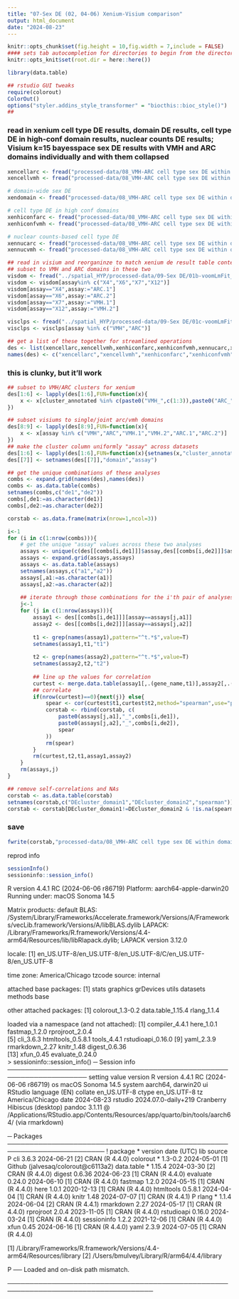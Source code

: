 ```yaml
---
title: "07-Sex DE (02, 04-06) Xenium-Visium comparison"
output: html_document
date: "2024-08-23"
---
```


```r
knitr::opts_chunk$set(fig.height = 10,fig.width = 7,include = FALSE)
#### sets tab autocompletion for directories to begin from the directory containing the .Rproj session, instead of the script's directory if different
knitr::opts_knit$set(root.dir = here::here())

library(data.table)

## rstudio GUI tweaks
require(colorout)
ColorOut()
options("styler.addins_style_transformer" = "biocthis::bioc_style()")
##

```

### read in xenium cell type DE results, domain DE results, cell type DE in high-conf domain results, nuclear counts DE results; Visium k=15 bayesspace sex DE results with VMH and ARC domains individually and with them collapsed

```r
xencellarc <- fread("processed-data/08_VMH-ARC cell type sex DE within domains/02a-4ARCtypesmoothed_withinARC_celltypeSexDE.txt")
xencellvmh <- fread("processed-data/08_VMH-ARC cell type sex DE within domains/02b-4ARCtypesmoothed_withinVMH_celltypeSexDE.txt")

# domain-wide sex DE
xendomain <- fread("processed-data/08_VMH-ARC cell type sex DE within domains/04-4typeARC-and-dualassignVMH_domainwise_sexDE.txt")

# cell type DE in high conf domains
xenhiconfarc <- fread("processed-data/08_VMH-ARC cell type sex DE within domains/05a-4celltypeARCsmoothing_hiconf-interior96pctOfARC_celltypeSexDE.txt")
xenhiconfvmh <- fread("processed-data/08_VMH-ARC cell type sex DE within domains/05b-4celltypeARCsmoothing_hiconf-interior96pctOfVMH_celltypeSexDE.txt")

# nuclear counts-based cell type DE
xennucarc <- fread("processed-data/08_VMH-ARC cell type sex DE within domains/06a-4celltypeARCsmoothing_celltypeSexDE_nuclearcounts_inARC.txt")
xennucvmh <- fread("processed-data/08_VMH-ARC cell type sex DE within domains/06b-4celltypeARCsmoothing_celltypeSexDE_nuclearcounts_inVMH.txt")

## read in visium and reorganinze to match xenium de result table contents
## subset to VMH and ARC domains in these two
visdom <- fread("../spatial_HYP/processed-data/09-Sex DE/01b-voomLmFit_nnsvg10-HmnylmbNA-BS-15-singleClusts.txt")
visdom <- visdom[assay%in% c("X4","X6","X7","X12")]
visdom[assay=="X4",assay:="ARC.1"]
visdom[assay=="X6",assay:="ARC.2"]
visdom[assay=="X7",assay:="VMH.1"]
visdom[assay=="X12",assay:="VMH.2"]

visclps <- fread("../spatial_HYP/processed-data/09-Sex DE/01c-voomLmFit_nnsvg10-HmnylmbNA-BS-15-VMHARCclpsd.txt")
visclps <- visclps[assay %in% c("VMH","ARC")]

## get a list of these together for streamlined operations
des <- list(xencellarc,xencellvmh,xenhiconfarc,xenhiconfvmh,xennucarc,xennucvmh,xendomain,visdom,visclps)
names(des) <- c("xencellarc","xencellvmh","xenhiconfarc","xenhiconfvmh","xennucarc","xennucvmh","xendomain","visdom","visclps")
```

### this is clunky, but it'll work
```r
## subset to VMH/ARC clusters for xenium
des[1:6] <- lapply(des[1:6],FUN=function(x){
    x <- x[cluster_annotated %in% c(paste0("VMH_",c(1:3)),paste0("ARC_",c(1:5)))]
})

## subset visiums to single/joint arc/vmh domains
des[8:9] <- lapply(des[8:9],FUN=function(x){
    x <- x[assay %in% c("VMH","ARC","VMH.1","VMH.2","ARC.1","ARC.2")]
})
## make the cluster column uniformly "assay" across datasets
des[1:6] <- lapply(des[1:6],FUN=function(x){setnames(x,"cluster_annotated","assay")})
des[[7]] <- setnames(des[[7]],"domain","assay")

## get the unique combinations of these analyses
combs <- expand.grid(names(des),names(des))
combs <- as.data.table(combs)
setnames(combs,c("de1","de2"))
combs[,de1:=as.character(de1)]
combs[,de2:=as.character(de2)]

corstab <- as.data.frame(matrix(nrow=1,ncol=3))

i<-1
for (i in c(1:nrow(combs))){
    # get the unique "assay" values across these two analyses
    assays <- unique(c(des[[combs[i,de1]]]$assay,des[[combs[i,de2]]]$assay))
    assays <- expand.grid(assays,assays)
    assays <- as.data.table(assays)
    setnames(assays,c("a1","a2"))
    assays[,a1:=as.character(a1)]
    assays[,a2:=as.character(a2)]
    
    ## iterate through those combinations for the i'th pair of analyses
    j<-1
    for (j in c(1:nrow(assays))){
        assay1 <- des[[combs[i,de1]]][assay==assays[j,a1]]
        assay2 <- des[[combs[i,de2]]][assay==assays[j,a2]]
        
        t1 <- grep(names(assay1),pattern="^t.*$",value=T)
        setnames(assay1,t1,"t1")
        
        t2 <- grep(names(assay2),pattern="^t.*$",value=T)
        setnames(assay2,t2,"t2")
        
        ## line up the values for correlation
        curtest <- merge.data.table(assay1[,.(gene_name,t1)],assay2[,.(gene_name,t2)],by="gene_name")
        ## correlate
        if(nrow(curtest)==0){next(j)} else{
            spear <- cor(curtest$t1,curtest$t2,method="spearman",use="pairwise.complete.obs")
            corstab <- rbind(corstab, c(
                paste0(assays[j,a1],"_",combs[i,de1]),
                paste0(assays[j,a2],"_",combs[i,de2]),
                spear
            ))
            rm(spear)
        }
        rm(curtest,t2,t1,assay1,assay2)
    }
    rm(assays,j)
}

## remove self-correlations and NAs
corstab <- as.data.table(corstab)
setnames(corstab,c("DEcluster_domain1","DEcluster_domain2","spearman"))
corstab <- corstab[DEcluster_domain1!=DEcluster_domain2 & !is.na(spearman)]

```

### save
```r
fwrite(corstab,"processed-data/08_VMH-ARC cell type sex DE within domains/07-Sex DE correlations between pairs of cell type or domain wise analyses of Xenium, Visium.txt")
```

reprod info
```r
sessionInfo()
sessioninfo::session_info()
```
R version 4.4.1 RC (2024-06-06 r86719)
Platform: aarch64-apple-darwin20
Running under: macOS Sonoma 14.5

Matrix products: default
BLAS:   /System/Library/Frameworks/Accelerate.framework/Versions/A/Frameworks/vecLib.framework/Versions/A/libBLAS.dylib 
LAPACK: /Library/Frameworks/R.framework/Versions/4.4-arm64/Resources/lib/libRlapack.dylib;  LAPACK version 3.12.0

locale:
[1] en_US.UTF-8/en_US.UTF-8/en_US.UTF-8/C/en_US.UTF-8/en_US.UTF-8

time zone: America/Chicago
tzcode source: internal

attached base packages:
[1] stats     graphics  grDevices utils     datasets  methods   base     

other attached packages:
[1] colorout_1.3-0.2  data.table_1.15.4 rlang_1.1.4      

loaded via a namespace (and not attached):
 [1] compiler_4.4.1    here_1.0.1        fastmap_1.2.0     rprojroot_2.0.4  
 [5] cli_3.6.3         htmltools_0.5.8.1 tools_4.4.1       rstudioapi_0.16.0
 [9] yaml_2.3.9        rmarkdown_2.27    knitr_1.48        digest_0.6.36    
[13] xfun_0.45         evaluate_0.24.0  
> sessioninfo::session_info()
─ Session info ────────────────────────────────────────────────────────────────────
 setting  value
 version  R version 4.4.1 RC (2024-06-06 r86719)
 os       macOS Sonoma 14.5
 system   aarch64, darwin20
 ui       RStudio
 language (EN)
 collate  en_US.UTF-8
 ctype    en_US.UTF-8
 tz       America/Chicago
 date     2024-08-23
 rstudio  2024.07.0-daily+219 Cranberry Hibiscus (desktop)
 pandoc   3.1.11 @ /Applications/RStudio.app/Contents/Resources/app/quarto/bin/tools/aarch64/ (via rmarkdown)

─ Packages ────────────────────────────────────────────────────────────────────────
 ! package     * version date (UTC) lib source
 P cli           3.6.3   2024-06-21 [2] CRAN (R 4.4.0)
   colorout    * 1.3-0.2 2024-05-01 [1] Github (jalvesaq/colorout@c6113a2)
   data.table  * 1.15.4  2024-03-30 [2] CRAN (R 4.4.0)
   digest        0.6.36  2024-06-23 [1] CRAN (R 4.4.0)
   evaluate      0.24.0  2024-06-10 [1] CRAN (R 4.4.0)
   fastmap       1.2.0   2024-05-15 [1] CRAN (R 4.4.0)
   here          1.0.1   2020-12-13 [1] CRAN (R 4.4.0)
   htmltools     0.5.8.1 2024-04-04 [1] CRAN (R 4.4.0)
   knitr         1.48    2024-07-07 [1] CRAN (R 4.4.1)
 P rlang       * 1.1.4   2024-06-04 [2] CRAN (R 4.4.1)
   rmarkdown     2.27    2024-05-17 [1] CRAN (R 4.4.0)
   rprojroot     2.0.4   2023-11-05 [1] CRAN (R 4.4.0)
   rstudioapi    0.16.0  2024-03-24 [1] CRAN (R 4.4.0)
   sessioninfo   1.2.2   2021-12-06 [1] CRAN (R 4.4.0)
   xfun          0.45    2024-06-16 [1] CRAN (R 4.4.0)
   yaml          2.3.9   2024-07-05 [1] CRAN (R 4.4.0)

 [1] /Library/Frameworks/R.framework/Versions/4.4-arm64/Resources/library
 [2] /Users/bmulvey/Library/R/arm64/4.4/library

 P ── Loaded and on-disk path mismatch.

───────────────────────────────────────────────────────────────────────────────────
